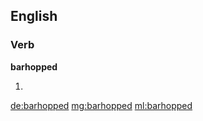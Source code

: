 ==English==

===Verb===
'''barhopped'''

# {{en-past of|barhop}}

[[de:barhopped]]
[[mg:barhopped]]
[[ml:barhopped]]